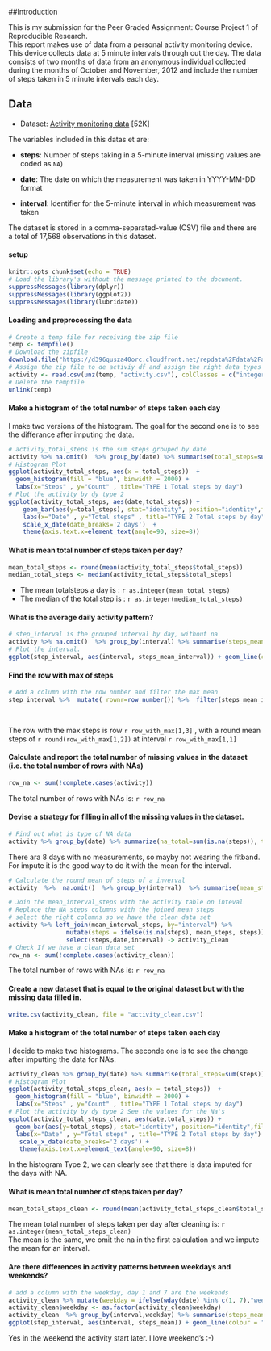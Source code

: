 ##Introduction

This is my submission for the Peer Graded Assignment:  Course Project 1 of Reproducible Research.  
This report makes use of data from a personal activity monitoring device. This device collects data at 5 minute intervals through out the day. The data consists of two months of data from an anonymous individual collected during the months of October and November, 2012 and include the number of steps taken in 5 minute intervals each day.

## Data


+ Dataset: [Activity monitoring data](https://d396qusza40orc.cloudfront.net/repdata%2Fdata%2Factivity.zip) [52K]

The variables included in this datas  et are:

+ **steps**: Number of steps taking in a 5-minute interval (missing values are coded as `NA`)

+ **date**: The date on which the measurement was taken in YYYY-MM-DD  format

+ **interval**: Identifier for the 5-minute interval in which
    measurement was taken

The dataset is stored in a comma-separated-value (CSV) file and there are a total of 17,568 observations in this dataset.  


#### setup
```r
knitr::opts_chunk$set(echo = TRUE)
# Load the library's without the message printed to the document.
suppressMessages(library(dplyr))
suppressMessages(library(ggplot2))
suppressMessages(library(lubridate))
```

#### Loading and preprocessing the data


```r
# Create a temp file for receiving the zip file
temp <- tempfile()
# Download the zipfile
download.file("https://d396qusza40orc.cloudfront.net/repdata%2Fdata%2Factivity.zip",temp)
# Assign the zip file to de activiy df and assign the right data types
activity <- read.csv(unz(temp, "activity.csv"), colClasses = c("integer","Date","integer") ,  stringsAsFactors = TRUE)
# Delete the tempfile
unlink(temp)
```



#### Make a histogram of the total number of steps taken each day
I make two versions of the histogram. The goal for the second one is to see the differance after imputing the data.
```r
# activity_total_steps is the sum steps grouped by date
activity %>% na.omit()  %>% group_by(date) %>% summarise(total_steps=sum(steps)) -> activity_total_steps
# Histogram Plot
ggplot(activity_total_steps, aes(x = total_steps))  + 
  geom_histogram(fill = "blue", binwidth = 2000) +
  labs(x="Steps" , y="Count" , title="TYPE 1 Total steps by day") 
# Plot the activity by dy type 2
ggplot(activity_total_steps, aes(date,total_steps)) + 
    geom_bar(aes(y=total_steps), stat="identity", position="identity",fill="blue") + 
    labs(x="Date" , y="Total steps" , title="TYPE 2 Total steps by day") +
    scale_x_date(date_breaks='2 days')  +
    theme(axis.text.x=element_text(angle=90, size=8)) 
```

#### What is mean total number of steps taken per day?

```r
mean_total_steps <- round(mean(activity_total_steps$total_steps))
median_total_steps <- median(activity_total_steps$total_steps) 
```

+ The mean totalsteps a day is    : `r as.integer(mean_total_steps)` 
+ The median of the total step is : `r as.integer(median_total_steps)` 
  
    

#### What is the average daily activity pattern?

```r
# step_interval is the grouped interval by day, without na
activity %>% na.omit()  %>% group_by(interval) %>% summarise(steps_mean_interval=mean(steps)) -> step_interval
# Plot the interval.
ggplot(step_interval, aes(interval, steps_mean_interval)) + geom_line(colour = "blue") + labs( title="Average number of steps over all days by interval",x="5-minute interval" , y="Number of steps") 
```

#### Find the row with max of steps
```r
# Add a column with the row number and filter the max mean
step_interval %>%  mutate( rownr=row_number()) %>%  filter(steps_mean_interval == max(steps_mean_interval) ) -> row_with_max
  
  
```
The row with the max steps is row `r row_with_max[1,3]` , with a round mean steps of `r round(row_with_max[1,2])` at interval `r row_with_max[1,1]` 

#### Calculate and report the total number of missing values in the dataset (i.e. the total number of rows with NAs)
```r
row_na <- sum(!complete.cases(activity))
```
The total  number of rows with NAs is: `r row_na` 
  
#### Devise a strategy for filling in all of the missing values in the dataset. 

```r
# Find out what is type of NA data
activity %>% group_by(date) %>% summarize(na_total=sum(is.na(steps)), total_intervals=n()) %>% filter(na_total != 0 )
```
There ara 8 days with no measurements, so mayby not wearing the fitband. For impute it is the good way to do it with the mean for the interval.


```r

# Calculate the round mean of steps of a inverval
activity  %>%  na.omit()  %>% group_by(interval)  %>% summarise(mean_steps=round(mean(steps))) -> mean_interval_steps

# Join the mean_interval_steps with the activity table on inteval
# Replace the NA steps columns with the joined mean_steps
# select the right columns so we have the clean data set
activity %>% left_join(mean_interval_steps, by="interval") %>%
                mutate(steps = ifelse(is.na(steps), mean_steps, steps)) %>%
                select(steps,date,interval) -> activity_clean
# Check If we have a clean data set
row_na <- sum(!complete.cases(activity_clean))
```
The total  number of rows with NAs is: `r row_na`  
  
#### Create a new dataset that is equal to the original dataset but with the missing data filled in.
```r
write.csv(activity_clean, file = "activity_clean.csv")
```



#### Make a histogram of the total number of steps taken each day 
I decide to make two histograms. The seconde one is to see the change after imputting the data for NA's.

```r
activity_clean %>% group_by(date) %>% summarise(total_steps=sum(steps)) -> activity_total_steps_clean
# Histogram Plot
ggplot(activity_total_steps_clean, aes(x = total_steps))  + 
  geom_histogram(fill = "blue", binwidth = 2000) +
  labs(x="Steps" , y="Count" , title="TYPE 1 Total steps by day") 
# Plot the activity by dy type 2 See the values for the Na's
ggplot(activity_total_steps_clean, aes(date,total_steps)) + 
  geom_bar(aes(y=total_steps), stat="identity", position="identity",fill="blue") + 
  labs(x="Date" , y="Total steps" , title="TYPE 2 Total steps by day") +
   scale_x_date(date_breaks='2 days') +
   theme(axis.text.x=element_text(angle=90, size=8)) 
```

In the histogram Type 2, we can clearly see that there is data imputed for the days with NA.  


#### What is mean total number of steps taken per day?

```r
mean_total_steps_clean <- round(mean(activity_total_steps_clean$total_steps))
```

The mean total number of steps taken per day after cleaning is: `r as.integer(mean_total_steps_clean)`  
The mean is the same, we omit the na in the first calculation and we impute the mean for an interval.

#### Are there differences in activity patterns between weekdays and weekends?

```r
# add a column with the weekday, day 1 and 7 are the weekends
activity_clean %>% mutate(weekday = ifelse(wday(date) %in% c(1, 7),"weekend","weekdays")) -> activity_clean
activity_clean$weekday <- as.factor(activity_clean$weekday)  
activity_clean  %>% group_by(interval,weekday) %>% summarise(steps_mean=mean(steps)) -> step_interval
ggplot(step_interval, aes(interval, steps_mean)) + geom_line(colour = "blue") + facet_grid(weekday ~ .) + labs( title="Average number of steps over all days by interval for weekdays and weekend",x="5-minute interval" , y="Number of steps") 
```  
  
Yes in the weekend the activity start later. I love weekend's :-)


